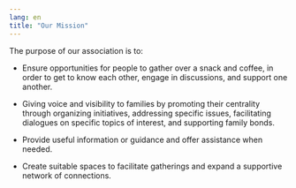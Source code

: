 ```yaml
---
lang: en
title: "Our Mission"
---
```


The purpose of our association is to:

<ul class="list-disc">
	<li>
		<p>
			Ensure opportunities for people to gather over a snack and coffee, in
			order to get to know each other, engage in discussions, and support one
			another.
		</p>
	</li>
	<li>
		<p>
			Giving voice and visibility to families by promoting their centrality
			through organizing initiatives, addressing specific issues, facilitating
			dialogues on specific topics of interest, and supporting family bonds.
		</p>
	</li>
	<li>
		<p>
			Provide useful information or guidance and offer assistance when needed.
		</p>
	</li>
	<li>
		<p>
			Create suitable spaces to facilitate gatherings and expand a supportive
			network of connections.
		</p>
	</li>
</ul>
